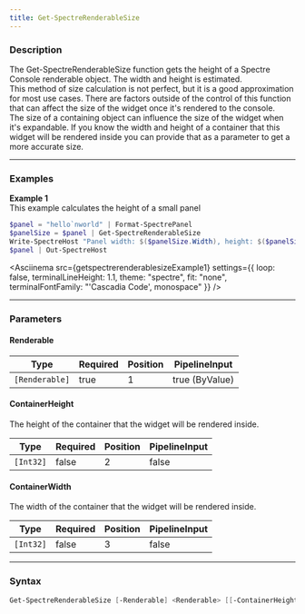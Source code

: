 ```yaml
---
title: Get-SpectreRenderableSize
---
```









### Description

The Get-SpectreRenderableSize function gets the height of a Spectre Console renderable object. The width and height is estimated.  
This method of size calculation is not perfect, but it is a good approximation for most use cases. There are factors outside of the control of this function that can affect the size of the widget once it's rendered to the console.  
The size of a containing object can influence the size of the widget when it's expandable. If you know the width and height of a container that this widget will be rendered inside you can provide that as a parameter to get a more accurate size.



---


### Examples


**Example 1**  
This example calculates the height of a small panel



```powershell
$panel = "hello`nworld" | Format-SpectrePanel
$panelSize = $panel | Get-SpectreRenderableSize
Write-SpectreHost "Panel width: $($panelSize.Width), height: $($panelSize.Height)"
$panel | Out-SpectreHost
```
<Asciinema
    src={getspectrerenderablesizeExample1}
    settings={{
        loop: false,
        terminalLineHeight: 1.1,
        theme: "spectre",
        fit: "none",
        terminalFontFamily: "'Cascadia Code', monospace"
    }}
/>


---


### Parameters
#### **Renderable**




|Type          |Required|Position|PipelineInput |
|--------------|--------|--------|--------------|
|`[Renderable]`|true    |1       |true (ByValue)|



#### **ContainerHeight**

The height of the container that the widget will be rendered inside.






|Type     |Required|Position|PipelineInput|
|---------|--------|--------|-------------|
|`[Int32]`|false   |2       |false        |



#### **ContainerWidth**

The width of the container that the widget will be rendered inside.






|Type     |Required|Position|PipelineInput|
|---------|--------|--------|-------------|
|`[Int32]`|false   |3       |false        |





---


### Syntax
```powershell
Get-SpectreRenderableSize [-Renderable] <Renderable> [[-ContainerHeight] <Int32>] [[-ContainerWidth] <Int32>] [<CommonParameters>]
```
